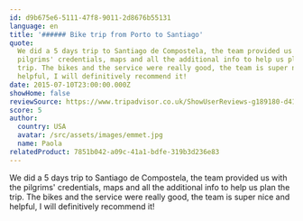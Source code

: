 ```yaml
---
id: d9b675e6-5111-47f8-9011-2d8676b55131
language: en
title: '###### Bike trip from Porto to Santiago'
quote:
  We did a 5 days trip to Santiago de Compostela, the team provided us with the
  pilgrims' credentials, maps and all the additional info to help us plan the
  trip. The bikes and the service were really good, the team is super nice and
  helpful, I will definitively recommend it!
date: 2015-07-10T23:00:00.000Z
showHome: false
reviewSource: https://www.tripadvisor.co.uk/ShowUserReviews-g189180-d4105907-r287832635-Top_Bike_tours_Portugal-Porto_Porto_District_Northern_Portugal.html
score: 5
author:
  country: USA
  avatar: /src/assets/images/emmet.jpg
  name: Paola
relatedProduct: 7851b042-a09c-41a1-bdfe-319b3d236e83
---
```


We did a 5 days trip to Santiago de Compostela, the team provided us with the
pilgrims' credentials, maps and all the additional info to help us plan the
trip. The bikes and the service were really good, the team is super nice and
helpful, I will definitively recommend it!
